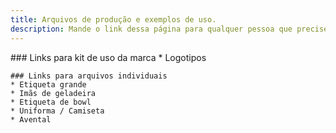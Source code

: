 ```yaml
---
title: Arquivos de produção e exemplos de uso.
description: Mande o link dessa página para qualquer pessoa que precise usar a marca.
---
```


<NotReady>
    ### Links para kit de uso da marca
    * Logotipos

    ### Links para arquivos individuais
    * Etiqueta grande
    * Imãs de geladeira
    * Etiqueta de bowl
    * Uniforma / Camiseta
    * Avental
</NotReady>
